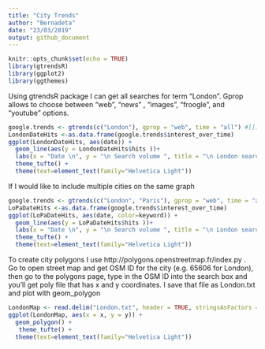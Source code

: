 ```yaml
---
title: "City Trends"
author: "Bernadeta"
date: "23/03/2019"
output: github_document
---
```


```r
knitr::opts_chunk$set(echo = TRUE)
library(gtrendsR)
library(ggplot2)
library(ggthemes)
```

Using gtrendsR package I can get all searches for term "London". Gprop allows to choose between "web", "news" , "images", "froogle", and "youtube" options. 


```r
google.trends <- gtrends(c("London"), gprop = "web", time = "all") #[[1]] using this would only take the 1st list
LondonDateHits <-as.data.frame(google.trends$interest_over_time)
ggplot(LondonDateHits, aes(date)) + 
  geom_line(aes(y = LondonDateHits$hits ))+
  labs(x = "Date \n", y = "\n Search volume ", title = "\n London search \n") +
  theme_tufte() +
  theme(text=element_text(family="Helvetica Light")) 
```

If I would like to include multiple cities on the same graph

```r
google.trends <- gtrends(c("London", "Paris"), gprop = "web", time = "all") #[[1]] using this would only take the 1st list
LoPaDateHits <-as.data.frame(google.trends$interest_over_time)
ggplot(LoPaDateHits, aes(date, color=keyword)) + 
  geom_line(aes(y = LoPaDateHits$hits ))+
  labs(x = "Date \n", y = "\n Search volume ", title = "\n London search \n") +
  theme_tufte() +
  theme(text=element_text(family="Helvetica Light")) 
```

To create city polygons I use http://polygons.openstreetmap.fr/index.py . Go to open street map and get OSM ID for the city (e.g. 65606 for London), then go to the polygons page, type in the OSM ID into the search box and you'll get poly file that has x and y coordinates. I save that file as London.txt and plot with geom_polygon

```r
LondonMap <- read.delim("London.txt", header = TRUE, stringsAsFactors = FALSE)
ggplot(LondonMap, aes(x = x, y = y)) +
  geom_polygon() +
   theme_tufte() +
  theme(text=element_text(family="Helvetica Light")) 
```

